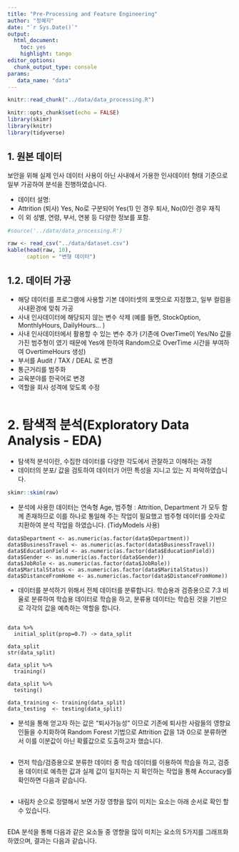 ```yaml
---
title: "Pre-Processing and Feature Engineering"
author: "정혜지"
date: "`r Sys.Date()`"
output:
  html_document:
    toc: yes
    highlight: tango
editor_options: 
  chunk_output_type: console
params:
   data_name: "data"
---
```


```r
knitr::read_chunk("../data/data_processing.R")
```

```r
knitr::opts_chunk$set(echo = FALSE)
library(skimr)
library(knitr)
library(tidyverse)
```

## 1. 원본 데이터

  보안을 위해 실제 인사 데이터 사용이 아닌 사내에서 가용한 인사데이터 형태 기준으로 일부 가공하여 분석을 진행하였습니다.
  
  * 데이터 설명:
  - Attrition (퇴사) Yes, No로 구분되어 Yes(1) 인 경우 퇴사, No(0)인 경우 재직
  - 이 외 성별, 연령, 부서, 연봉 등 다양한 정보를 포함.

``` r
#source('../data/data_processing.R')
```

```r

raw <- read_csv("../data/dataset.csv")
kable(head(raw, 10), 
      caption = "변형 데이터")
```


 


## 1.2. 데이터 가공 


+ 해당 데이터를 프로그램에 사용할 기본 데이터셋의 포맷으로 지정했고, 일부 컬럼을 사내환경에 맞춰 가공
 - 사내 인사데이터에 해당되지 않는 변수 삭제 (예를 들면, StockOption, MonthlyHours, DailyHours... ) 
 - 사내 인사데이터에서 활용할 수 있는 변수 추가 (기존에 OverTime이 Yes/No 값을 가진 범주형이 였기 때문에 Yes에 한하여 Random으로 OverTime 시간을 부여하여 OvertimeHours 생성)
-  부서를 Audit / TAX / DEAL 로 변경
-  통근거리를 범주화
-  교육분야를 한국어로 변경
-  역할을 회사 성격에 맞도록 수정

``` r


```





# 2. 탐색적 분석(Exploratory Data Analysis - EDA)

+ 탐색적 분석이란, 수집한 데이터를 다양한 각도에서 관찰하고 이해하는 과정
 - 데이터의 분포/ 값을 검토하여 데이터가 어떤 특성을 지니고 있는 지 파악하였습니다. 
``` r

skimr::skim(raw)

```


 - 분석에 사용한 데이터는 연속형 Age, 범주형 : Attrition, Department 가 모두 함께 존재하므로 이를 하나로 통일해 주는 작업이 필요했고 범주형 데이터를 숫자로 치환하여 분석 작업을 하였습니다. (TidyModels 사용)


``` 
data$Department <- as.numeric(as.factor(data$Department))
data$BusinessTravel <- as.numeric(as.factor(data$BusinessTravel))
data$EducationField <- as.numeric(as.factor(data$EducationField))
data$Gender <- as.numeric(as.factor(data$Gender))
data$JobRole <- as.numeric(as.factor(data$JobRole))
data$MaritalStatus <- as.numeric(as.factor(data$MaritalStatus))
data$DistanceFromHome <- as.numeric(as.factor(data$DistanceFromHome))

```


 - 데이터를 분석하기 위해서 전체 데이터를 분류합니다. 
학습용과 검증용으로 7:3 비율로 분류하여 학습용 데이터로 학습을 하고, 분류용 데이터는 학습된 것을 기반으로 각각의 값을 예측하는 역할을 합니다. 

```

data %>%
  initial_split(prop=0.7) -> data_split

data_split
str(data_split)

data_split %>%
  training()

data_split %>%
  testing()

data_training <- training(data_split)
data_testing  <- testing(data_split)

```


- 분석을 통해 얻고자 하는 값은 "퇴사가능성" 이므로 기존에 퇴사한 사람들의 영향요인들을 수치화하여 Random Forest 기법으로 Attrition 값을 1과 0으로 분류하면서 이를 이분값이 아닌 확률값으로 도출하고자 했습니다. 

``` r

```



+ 먼저 학습/검증용으로 분류한 데이터 중 학습 데이터를 이용하여 학습을 하고, 검증용 데이터로 예측한 값과 실제 값이 일치하는 지 확인하는 작업을 통해 Accuracy를 확인하면 다음과 같습니다.
``` r

```


 + 내림차 순으로 정렬해서 보면 가장 영향을 많이 미치는 요소는 아래 순서로 확인 할 수 있습니다.
``` r

```


EDA 분석을 통해 다음과 같은 요소들 중 영향을 많이 미치는 요소의 5가지를 그래프화 하였으며, 결과는 다음과 같습니다.
``` r


```


